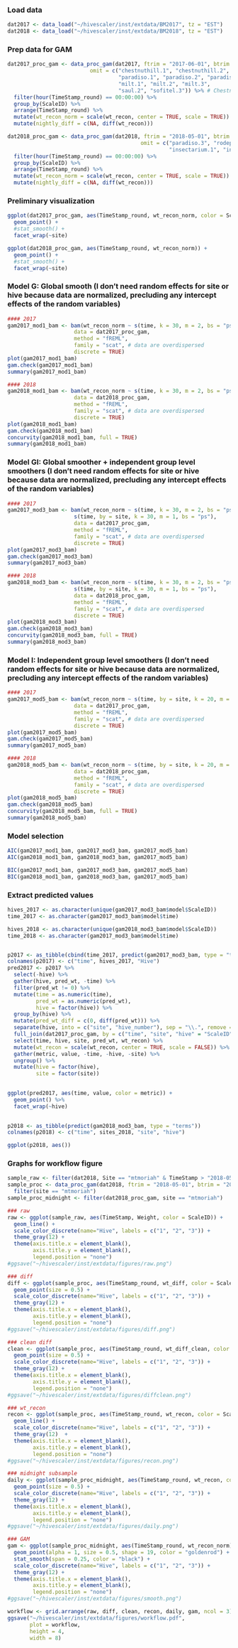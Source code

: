 ### Load data
```r
dat2017 <- data_load("~/hivescaler/inst/extdata/BM2017", tz = "EST")
dat2018 <- data_load("~/hivescaler/inst/extdata/BM2018", tz = "EST")
```

### Prep data for GAM
```r
dat2017_proc_gam <- data_proc_gam(dat2017, ftrim = "2017-06-01", btrim = "2017-09-10",
                          omit = c("chestnuthill.1", "chestnuthill.2", "chestnuthill.3",
                                   "paradiso.1", "paradiso.2", "paradiso.3",
                                   "milt.1", "milt.2", "milt.3",
                                   "saul.2", "sofitel.3")) %>% # Chestnut Hill, Paradiso, and Milt are omitted because they were set up much later; Saul.2 and sofitel.3 were malfunctioning scales
  filter(hour(TimeStamp_round) == 00:00:00) %>%
  group_by(ScaleID) %>%
  arrange(TimeStamp_round) %>%
  mutate(wt_recon_norm = scale(wt_recon, center = TRUE, scale = TRUE)) %>%
  mutate(nightly_diff = c(NA, diff(wt_recon)))

dat2018_proc_gam <- data_proc_gam(dat2018, ftrim = "2018-05-01", btrim = "2018-10-10",
                                          omit = c("paradiso.3", "rodeph.3", "westphilly.3", # paradiso.3 was a midseason deadout, rodeph.3 and westphilly.3 had interrupted readings due to battery failure
                                                   "insectarium.1", "insectarium.2", "insectarium.3")) %>% # insectarium hives were midseason deadouts; note also that Share hives were set up with less equipment -- I think they were single deep for a while, then I think we supered with mediums; the other hives were started double deep; I think we can leave Share in though for the purposes of our analysis
  filter(hour(TimeStamp_round) == 00:00:00) %>%
  group_by(ScaleID) %>%
  arrange(TimeStamp_round) %>%
  mutate(wt_recon_norm = scale(wt_recon, center = TRUE, scale = TRUE)) %>%
  mutate(nightly_diff = c(NA, diff(wt_recon)))
```

### Preliminary visualization
```r
ggplot(dat2017_proc_gam, aes(TimeStamp_round, wt_recon_norm, color = ScaleID)) +
  geom_point() +
  #stat_smooth() +
  facet_wrap(~site)

ggplot(dat2018_proc_gam, aes(TimeStamp_round, wt_recon_norm)) +
  geom_point() +
  #stat_smooth() +
  facet_wrap(~site)
```

### Model G: Global smooth (I don't need random effects for site or hive because data are normalized, precluding any intercept effects of the random variables)
```r
#### 2017
gam2017_mod1_bam <- bam(wt_recon_norm ~ s(time, k = 30, m = 2, bs = "ps"),
                     data = dat2017_proc_gam,
                     method = "fREML",
                     family = "scat", # data are overdispersed
                     discrete = TRUE) 
plot(gam2017_mod1_bam)
gam.check(gam2017_mod1_bam)
summary(gam2017_mod1_bam)

#### 2018
gam2018_mod1_bam <- bam(wt_recon_norm ~ s(time, k = 30, m = 2, bs = "ps"),
                     data = dat2018_proc_gam,
                     method = "fREML",
                     family = "scat", # data are overdispersed
                     discrete = TRUE) 
plot(gam2018_mod1_bam)
gam.check(gam2018_mod1_bam)
concurvity(gam2018_mod1_bam, full = TRUE)
summary(gam2018_mod1_bam)
```

### Model GI: Global smoother + independent group level smoothers (I don't need random effects for site or hive because data are normalized, precluding any intercept effects of the random variables)
```r
#### 2017
gam2017_mod3_bam <- bam(wt_recon_norm ~ s(time, k = 30, m = 2, bs = "ps") + 
                     s(time, by = site, k = 30, m = 1, bs = "ps"),
                     data = dat2017_proc_gam,
                     method = "fREML",
                     family = "scat", # data are overdispersed
                     discrete = TRUE) 
plot(gam2017_mod3_bam)
gam.check(gam2017_mod3_bam)
summary(gam2017_mod3_bam)

#### 2018
gam2018_mod3_bam <- bam(wt_recon_norm ~ s(time, k = 30, m = 2, bs = "ps") + 
                     s(time, by = site, k = 30, m = 1, bs = "ps"),
                     data = dat2018_proc_gam,
                     method = "fREML",
                     family = "scat", # data are overdispersed
                     discrete = TRUE) 
plot(gam2018_mod3_bam)
gam.check(gam2018_mod3_bam)
concurvity(gam2018_mod3_bam, full = TRUE)
summary(gam2018_mod3_bam)
```


### Model I: Independent group level smoothers (I don't need random effects for site or hive because data are normalized, precluding any intercept effects of the random variables)
```r
#### 2017
gam2017_mod5_bam <- bam(wt_recon_norm ~ s(time, by = site, k = 20, m = 1, bs = "ps"),
                     data = dat2017_proc_gam,
                     method = "fREML",
                     family = "scat", # data are overdispersed
                     discrete = TRUE) 
plot(gam2017_mod5_bam)
gam.check(gam2017_mod5_bam)
summary(gam2017_mod5_bam)

#### 2018
gam2018_mod5_bam <- bam(wt_recon_norm ~ s(time, by = site, k = 20, m = 1, bs = "ps"),
                     data = dat2018_proc_gam,
                     method = "fREML",
                     family = "scat", # data are overdispersed
                     discrete = TRUE) 
plot(gam2018_mod5_bam)
gam.check(gam2018_mod5_bam)
concurvity(gam2018_mod5_bam, full = TRUE)
summary(gam2018_mod5_bam)
```

### Model selection
```r
AIC(gam2017_mod1_bam, gam2017_mod3_bam, gam2017_mod5_bam)
AIC(gam2018_mod1_bam, gam2018_mod3_bam, gam2017_mod5_bam)

BIC(gam2017_mod1_bam, gam2017_mod3_bam, gam2017_mod5_bam)
BIC(gam2018_mod1_bam, gam2018_mod3_bam, gam2017_mod5_bam)
```

### Extract predicted values
```r
hives_2017 <- as.character(unique(gam2017_mod3_bam$model$ScaleID))
time_2017 <- as.character(gam2017_mod3_bam$model$time)

hives_2018 <- as.character(unique(gam2018_mod3_bam$model$ScaleID))
time_2018 <- as.character(gam2017_mod3_bam$model$time)


p2017 <- as_tibble(cbind(time_2017, predict(gam2017_mod3_bam, type = "terms")))
colnames(p2017) <- c("time", hives_2017, "Hive")
pred2017 <- p2017 %>%
  select(-hive) %>%
  gather(hive, pred_wt, -time) %>%
  filter(pred_wt != 0) %>%
  mutate(time = as.numeric(time),
         pred_wt = as.numeric(pred_wt),
         hive = factor(hive)) %>%
  group_by(hive) %>%
  mutate(pred_wt_diff = c(0, diff(pred_wt))) %>%
  separate(hive, into = c("site", "hive_number"), sep = "\\.", remove = FALSE) %>%
  full_join(dat2017_proc_gam, by = c("time", "site", "hive" = "ScaleID")) %>%
  select(time, hive, site, pred_wt, wt_recon) %>%
  mutate(wt_recon = scale(wt_recon, center = TRUE, scale = FALSE)) %>%
  gather(metric, value, -time, -hive, -site) %>%
  ungroup() %>%
  mutate(hive = factor(hive),
         site = factor(site))
  

ggplot(pred2017, aes(time, value, color = metric)) +
  geom_point() %>%
  facet_wrap(~hive)
  

p2018 <- as_tibble(predict(gam2018_mod3_bam, type = "terms"))
colnames(p2018) <- c("time", sites_2018, "site", "hive")

ggplot(p2018, aes())

```

### Graphs for workflow figure
```r
sample_raw <- filter(dat2018, Site == "mtmoriah" & TimeStamp > "2018-05-01" & TimeStamp < "2018-10-10")
sample_proc <- data_proc_gam(dat2018, ftrim = "2018-05-01", btrim = "2018-10-10") %>%
  filter(site == "mtmoriah")
sample_proc_midnight <- filter(dat2018_proc_gam, site == "mtmoriah")

### raw
raw <- ggplot(sample_raw, aes(TimeStamp, Weight, color = ScaleID)) +
  geom_line() +
  scale_color_discrete(name="Hive", labels = c("1", "2", "3")) +
  theme_gray(12) +
  theme(axis.title.x = element_blank(),
        axis.title.y = element_blank(),
        legend.position = "none")
#ggsave("~/hivescaler/inst/extdata/figures/raw.png")

### diff
diff <- ggplot(sample_proc, aes(TimeStamp_round, wt_diff, color = ScaleID)) +
  geom_point(size = 0.5) +
  scale_color_discrete(name="Hive", labels = c("1", "2", "3")) +
  theme_gray(12) +
  theme(axis.title.x = element_blank(),
        axis.title.y = element_blank(),
        legend.position = "none")
#ggsave("~/hivescaler/inst/extdata/figures/diff.png")

### clean diff
clean <- ggplot(sample_proc, aes(TimeStamp_round, wt_diff_clean, color = ScaleID)) +
  geom_point(size = 0.5) +
  scale_color_discrete(name="Hive", labels = c("1", "2", "3")) +
  theme_gray(12) +
  theme(axis.title.x = element_blank(),
        axis.title.y = element_blank(),
        legend.position = "none")
#ggsave("~/hivescaler/inst/extdata/figures/diffclean.png")

### wt_recon
recon <- ggplot(sample_proc, aes(TimeStamp_round, wt_recon, color = ScaleID)) +
  geom_line() +
  scale_color_discrete(name="Hive", labels = c("1", "2", "3")) +
  theme_gray(12)  +
  theme(axis.title.x = element_blank(),
        axis.title.y = element_blank(),
        legend.position = "none")
#ggsave("~/hivescaler/inst/extdata/figures/recon.png")

### midnight subsample
daily <- ggplot(sample_proc_midnight, aes(TimeStamp_round, wt_recon, color = ScaleID)) +
  geom_point(size = 0.5) +
  scale_color_discrete(name="Hive", labels = c("1", "2", "3")) +
  theme_gray(12) +
  theme(axis.title.x = element_blank(),
        axis.title.y = element_blank(),
        legend.position = "none")
#ggsave("~/hivescaler/inst/extdata/figures/daily.png")

### GAM
gam <- ggplot(sample_proc_midnight, aes(TimeStamp_round, wt_recon_norm)) +
  geom_point(alpha = 1, size = 0.5, shape = 19, color = "goldenrod") +
  stat_smooth(span = 0.25, color = "black") +
  scale_color_discrete(name="Hive", labels = c("1", "2", "3")) +
  theme_gray(12) +
  theme(axis.title.x = element_blank(),
        axis.title.y = element_blank(),
        legend.position = "none")
#ggsave("~/hivescaler/inst/extdata/figures/smooth.png")

workflow <- grid.arrange(raw, diff, clean, recon, daily, gam, ncol = 3)
ggsave("~/hivescaler/inst/extdata/figures/workflow.pdf", 
       plot = workflow,
       height = 4,
       width = 8)
```
